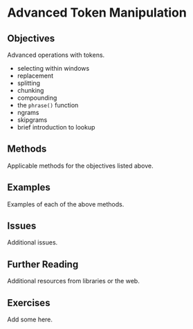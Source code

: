 # Advanced Token Manipulation {#sec-quanteda-tokensadvanced}

## Objectives

Advanced operations with tokens.

-   selecting within windows
-   replacement
-   splitting
-   chunking
-   compounding
-   the `phrase()` function
-   ngrams
-   skipgrams
-   brief introduction to lookup

## Methods

Applicable methods for the objectives listed above.

## Examples

Examples of each of the above methods.

## Issues

Additional issues.

## Further Reading

Additional resources from libraries or the web.

## Exercises

Add some here.
